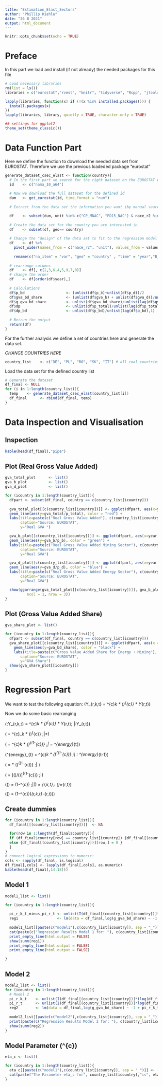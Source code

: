 ---
title: "Estimation_Elast_Sectors"
author: "Phillip Riehle"
date: "26 8 2021"
output: html_document
---

```{r setup, include=FALSE}
knitr::opts_chunk$set(echo = TRUE)
```

# Preface

In this part we load and install (if not already) the needed packages for this file

```{r, warnings = FALSE, error = FALSE, message= FALSE, results = 'hide'}
# Load necessary libraries
rm(list = ls())
libraries = c("eurostat","rvest", "knitr", "tidyverse", "Rcpp", "jtools", "ggplot2","ggpubr", "usefun","data.table", "dplyr","reshape", "officer", "magrittr", "flextable", "readxl", "tidyr", "stringr", "keyring")

lapply(libraries, function(x) if (!(x %in% installed.packages())) {
  install.packages(x)
})
lapply(libraries, library, quietly = TRUE, character.only = TRUE)

## settings for ggplot2
theme_set(theme_classic())
```

# Data Function Part

Here we define the function to download the needed data set from EUROSTAT. Therefore we use the previous loadeded package “eurostat”

```{r}
generate_dataset_csec_elast <- function(country){
  # In the first part we search for the right dataset on the EUROSTAT website
  id    <- c("nama_10_a64")  
  
  # Now we download the full dataset for the defined id
  dum   <- get_eurostat(id, time_format = "num")
  
  # Extract from the data set the information you want (by manual search)

  df    <- subset(dum, unit %in% c("CP_MNAC", "PD15_NAC") & nace_r2 %in% c("TOTAL", "B", "D")& na_item == "B1G" & time %in% 1991:2019)
  
  # Create the data set for the country you are interested in
  df    <- subset(df, geo== country)
  
  # Change the "design" of the data set to fit to the regression model 
  df    <- df %>%
    pivot_wider(names_from = c("nace_r2", "unit"), values_from = values) %>%
    
    rename(c("na_item" = "var", "geo" = "country" , "time" = "year","B_CP_MNAC" = "gva_b", "D_CP_MNAC" = "gva_d", "TOTAL_CP_MNAC" = "gva_total", "B_PD15_NAC" = "p_b", "D_PD15_NAC" = "p_d", "TOTAL_PD15_NAC" = "p_total")) 
  
  # rearrange columns
  df    <- df[, c(2,3,6,4,5,9,7,8)] 
  # change the order
  df    <- df[order(df$year),]
  
  # Calculations
  df$p_bd                   <- (unlist(df$p_b)+unlist(df$p_d))/2
  df$gva_bd_share           <- (unlist(df$gva_b) + unlist(df$gva_d))/unlist(df$gva_total)
  df$g_gva_bd_share         <- unlist(df$gva_bd_share)/unlist(lag(df$gva_bd_share),1) 
  df$dp                     <- unlist(df$p_total)/unlist(lag(df$p_total),1)
  df$dp_bd                  <- unlist(df$p_bd)/unlist(lag(df$p_bd),1)
  
  # Retrun the output
  return(df)
}
```

For the further analysis we define a set of countries here and generate the data set.

*CHANGE COUNTRIES HERE*

```{r}
country_list    <- c("DE", "PL", "RO", "SK", "IT") # all coal countries in the ENTRANCES Project
```

Load the data set for the defined country list

```{r, warnings = FALSE, error = FALSE, message= FALSE, results = 'hide'}
# Generate the dataset
df_final <- NULL
for (i in 1:length(country_list)){
  temp    <- generate_dataset_csec_elast(country_list[i])
  df_final      <- rbind(df_final, temp)
}
```

# Data Inspection and Visualisation {.tabset}


## Inspection

```{r}
kable(head(df_final),"pipe")
```

## Plot (Real Gross Value Added)

```{r}
gva_total_plot      <- list()
gva_b_plot          <- list()
gva_d_plot          <- list()

for (icountry in 1:length(country_list)){
  dfpart <- subset(df_final, country == c(country_list[icountry]))
  
  gva_total_plot[[c(country_list[icountry])]] <- ggplot(dfpart, aes(x=year)) + 
  geom_line(aes(y=gva_total/p_total), color = "red") + 
  labs(title=paste(c("Real Gross Value Added"), c(country_list[icountry])), 
       caption="Source: EUROSTAT", 
       y="Real GVA ")

  gva_b_plot[[c(country_list[icountry])]] <- ggplot(dfpart, aes(x=year)) + 
  geom_line(aes(y=gva_b/p_b), color = "green") + 
  labs(title=paste(c("Real Gross Value Added Mining Sector"), c(country_list[icountry])), 
       caption="Source: EUROSTAT", 
       y="Real GVA")

  gva_d_plot[[c(country_list[icountry])]] <- ggplot(dfpart, aes(x=year)) + 
  geom_line(aes(y=gva_d/p_d), color = "blue") + 
  labs(title=paste(c("Real Gross Value Added Energy Sector"), c(country_list[icountry])), 
       caption="Source: EUROSTAT", 
       y="Real GVA")

  show(ggarrange(gva_total_plot[[c(country_list[icountry])]], gva_b_plot[[c(country_list[icountry])]], ... =  gva_d_plot[[c(country_list[icountry])]], 
          ncol = 1, nrow = 3))
}
```

## Plot (Gross Value Added Share)

```{r}
gva_share_plot <- list()

for (icountry in 1:length(country_list)){
  dfpart <- subset(df_final, country == c(country_list[icountry]))
  gva_share_plot[[c(country_list[icountry])]] <- ggplot(dfpart, aes(x = year)) +
    geom_line(aes(y=gva_bd_share), color = "black") + 
    labs(title=paste(c("Gross Value Added Share for Energy + Mining"), c(country_list[icountry])), 
       caption="Source: EUROSTAT", 
       y="GVA Share")
  show(gva_share_plot[[icountry]])
}  
```

# Regression Part {.tabset}

We want to test the following equation: \(Y_{r,k,t} = \omega^{c}_k * (\frac{P_{r,k,t}}{P_{r,t}})^{\eta^{c}} * Y_{r,t}\)

Now we do some basic rearranging

\(\;Y_{r,k,t} = \omega^{c}_k * (\frac{P_{r,k,t}}{P_{r,t}})^{\eta^{c}} * Y_{r,t}\; |:Y_{r,t}\)

\(\Leftrightarrow \frac{Y_{r,k,t}}{Y_{r,t}} = \omega^{c}_k * (\frac{P_{r,k,t}}{P_{r,t}})^{\eta^{c}} \;|*\frac{P_{r,k,t}}{P_{r,t}}\)

\(\Leftrightarrow \frac{Y_{r,k,t}*P_{r,k,t}}{Y_{r,t}*P_{r,t}} = \omega^{c}_k * (\frac{P_{r,k,t}}{P_{r,t}})^{(1-\eta^{c})} \;|\frac{Y_{r,k,t}*P_{r,k,t}}{Y_{r,t}*P_{r,t}} = \Omega^{energy}_{t}\textrm{: gross value added share of energy}\)

\(\Leftrightarrow\Omega^{energy}_{t} = \omega^{c}_k * (\frac{P_{r,k,t}}{P_{r,t}})^{(1-\eta^{c})} \;| : \Omega^{energy}_{t-1}\)

\(\Leftrightarrow\frac{\Omega^{energy}_{t}}{\Omega^{energy}_{t-1}} = \frac{\omega^{c}_k}{\omega^{c}_k} * (\frac{(\frac{P_{r,k,t}}{P_{r,t}})}{(\frac{P_{r,k,t-1}}{P_{r,t-1}})})^{(1-\eta^{c})} \;| \textrm{rearrange}\)

\(\Leftrightarrow\frac{\Omega^{energy}_{t}}{\Omega^{energy}_{t-1}} = [(\frac{P_{r,k,t}}{P_{r,k,t-1}})/(\frac{P_{r,t}}{P_{r,t-1}})]^{(1-\eta^{c})} \;|\textrm{log}\)

\(\Leftrightarrow\log(\frac{\Omega^{energy}_{t}}{\Omega^{energy}_{t-1}}) = (1-\eta^{c}) \log[(\frac{P_{r,k,t}}{P_{r,k,t-1}})/(\frac{P_{r,t-1}}{P_{r,t}})]\;|\log(\frac{P_{r,k,t}}{P_{r,k,t-1}}) = \pi_{r,k,t},\: \log(\frac{P_{r,t}}{P_{r,t-1}})=\pi_{r,t}\)

\(\Leftrightarrow\log(\frac{\Omega^{energy}_{t}}{\Omega^{energy}_{t-1}}) = (1-\eta^{c})(\pi_{r,k,t}-\pi_{r,t})\)


## Create dummies

```{r}
for (icountry in 1:length(country_list)){
  df_final[[(country_list[icountry])]]  <- NA    

  for(row in 1:length(df_final$country)){
  if (df_final$country[row] == country_list[icountry]) {df_final[(country_list[icountry])][row,] = as.numeric(1)} 
  else {df_final[(country_list[icountry])][row,] = 0 }
  }
}  
# convert logical expressions to numeric: 
cols <- sapply(df_final, is.logical)
df_final[,cols] <- lapply(df_final[,cols], as.numeric)
kable(head(df_final[,14:18]))
```

## Model 1

```{r}
model1_list <- list()

for (icountry in 1:length(country_list)){
  
  pi_r_k_t_minus_pi_r_t <- unlist(I(df_final[(country_list[icountry])]*(log(df_final$dp_bd)-log(df_final$dp))))
  reg1                  <- lm(data = df_final,log(g_gva_bd_share) ~ -1 + pi_r_k_t_minus_pi_r_t)
  
  model1_list[[paste(c("model1"),c(country_list[icountry]), sep = "_")]] <- reg1 
  cat(paste(c("Regression Results Model 1 for: "), c(country_list[icountry])))
  print_empty_line(html.output = FALSE)
  show(summ(reg1))
  print_empty_line(html.output = FALSE)
  print_empty_line(html.output = FALSE)

}
```

## Model 2

```{r}
model2_list <- list()
for (icountry in 1:length(country_list)){
  # Model 2 
  pi_r_k_t    <- unlist(I(df_final[(country_list[icountry])]*(log(df_final$dp_bd))))
  pi_r_t      <- unlist(I(df_final[(country_list[icountry])]*log(df_final$dp)))
  reg2        <- lm(data = df_final,log(g_gva_bd_share) ~ -1 + pi_r_k_t + pi_r_t  )
  
  model2_list[[paste(c("model2"),c(country_list[icountry]), sep = "_")]] <- reg2 
  print(paste(c("Regression Results Model 2 for: "), c(country_list[icountry])))
  show(summ(reg2))
}
```

## Model Parameter \(\eta^{c}\)

```{r}
eta_c <- list()

for (icountry in 1:length(country_list)){
  eta_c[[paste(c("model1"),c(country_list[icountry]), sep = "_")]] <- (1 - as.numeric(unlist(model1_list[[icountry]][1])))
  cat(paste("The Parameter eta_c for", country_list[icountry],"is", eta_c[icountry],sep =" "), sep = "\n\n")
}
```

